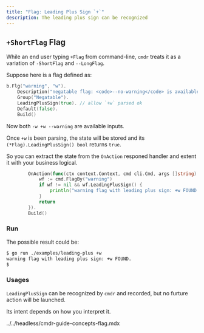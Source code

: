 ```yaml
---
title: "Flag: Leading Plus Sign `+`"
description: The leading plus sign can be recognized
---
```


## `+ShortFlag` Flag

While an end user typing `+Flag` from command-line, `cmdr` treats it as a variation of `-ShortFlag` and `--LongFlag`.

Suppose here is a flag defined as:

```go
b.Flg("warning", "w").
	Description("negatable flag: <code>--no-warning</code> is available", "").
	Group("Negatable").
	LeadingPlusSign(true). // allow `+w` parsed ok
	Default(false).
	Build()
```

Now both `-w +w --warning` are available inputs.

Once `+w` is been parsing, the state will be stored and its `(*Flag).LeadingPlusSign() bool` returns `true`.

So you can extract the state from the `OnAction` responed handler and extent it with your business logical.

```go
		OnAction(func(ctx context.Context, cmd cli.Cmd, args []string) (err error) {
			wf := cmd.FlagBy("warning")
			if wf != nil && wf.LeadingPlusSign() {
				println("warning flag with leading plus sign: +w FOUND.")
			}
			return
		}).
		Build()
```

### Run

The possible result could be:

```bash
$ go run ./examples/leading-plus +w
warning flag with leading plus sign: +w FOUND.
$
```

### Usages

`LeadingPlusSign` can be recognized by `cmdr` and recorded, but no furture action will be launched.

Its intent depends on how you interpret it.

<include>../../headless/cmdr-guide-concepts-flag.mdx</include>
